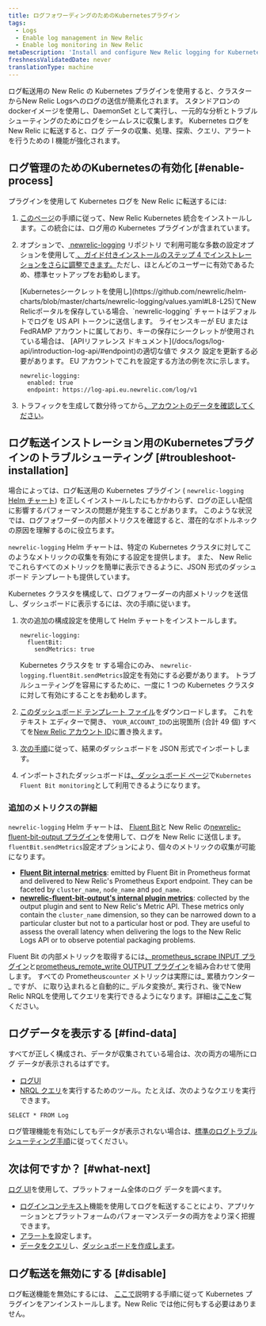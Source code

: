 ```yaml
---
title: ログフォワーディングのためのKubernetesプラグイン
tags:
  - Logs
  - Enable log management in New Relic
  - Enable log monitoring in New Relic
metaDescription: 'Install and configure New Relic logging for Kubernetes, so you can use enhanced log management capabilities.'
freshnessValidatedDate: never
translationType: machine
---
```


ログ転送用の New Relic の Kubernetes プラグインを使用すると、クラスターからNew Relic Logsへのログの送信が簡素化されます。 スタンドアロンのdockerイメージを使用し、DaemonSet として実行し、一元的な分析とトラブルシューティングのためにログをシームレスに収集します。 Kubernetes ログを New Relic に転送すると、ログ データの収集、処理、探索、クエリ、アラートを行うための l <InlinePopover type="logs"/>機能が強化されます。

## ログ管理のためのKubernetesの有効化 [#enable-process]

プラグインを使用して Kubernetes ログを New Relic に転送するには:

1. [このページ](/docs/kubernetes-pixie/kubernetes-integration/installation/kubernetes-integration-install-configure/)の手順に従って、New Relic Kubernetes 統合をインストールします。この統合には、ログ用の Kubernetes プラグインが含まれています。

2. オプションで、[ newrelic-logging](https://github.com/newrelic/helm-charts/tree/master/charts/newrelic-logging#configuration) リポジトリ で利用可能な多数の設定オプションを使用して[ 、ガイド付きインストールのステップ 4 でインストレーションをさらに調整できます。](/docs/kubernetes-pixie/kubernetes-integration/installation/kubernetes-integration-install-configure/#kubernetes-install-navigation)ただし、ほとんどのユーザーに有効であるため、標準セットアップをお勧めします。

   <Callout variant="important">
     [Kubernetesシークレットを使用し](https://github.com/newrelic/helm-charts/blob/master/charts/newrelic-logging/values.yaml#L8-L25)てNew Relicポータルを保存している場合、`newrelic-logging` チャートはデフォルトでログを US API トークンに送信します。 ライセンスキーが EU または FedRAMP アカウントに属しており、キーの保存にシークレットが使用されている場合は、 [APIリファレンス ドキュメント](/docs/logs/log-api/introduction-log-api/#endpoint)の適切な値で タスク 設定を更新する必要があります。 EU アカウントでこれを設定する方法の例を次に示します。

     ```
     newrelic-logging:
       enabled: true
       endpoint: https://log-api.eu.newrelic.com/log/v1
     ```
   </Callout>

3. トラフィックを生成して数分待ってから[、アカウントのデータを確認してください](#find-data)。

<InstallFeedback/>

## ログ転送インストレーション用のKubernetesプラグインのトラブルシューティング [#troubleshoot-installation]

場合によっては、ログ転送用の Kubernetes プラグイン ( `newrelic-logging` [Helm チャート](https://github.com/newrelic/helm-charts/blob/master/charts/newrelic-logging)) を正しくインストールしたにもかかわらず、ログの正しい配信に影響するパフォーマンスの問題が発生することがあります。 このような状況では、ログフォワーダーの内部メトリクスを確認すると、潜在的なボトルネックの原因を理解するのに役立ちます。

`newrelic-logging` Helm チャートは、特定の Kubernetes クラスタに対してこのようなメトリックの収集を有効にする設定を提供します。 また、 New Relicでこれらすべてのメトリックを簡単に表示できるように、JSON 形式のダッシュボード テンプレートも提供しています。

Kubernetes クラスタを構成して、ログフォワーダーの内部メトリックを送信し、ダッシュボードに表示するには、次の手順に従います。

1. 次の追加の構成設定を使用して Helm チャートをインストールします。

   ```
   newrelic-logging:
     fluentBit:
       sendMetrics: true
   ```

   Kubernetes クラスタを tr する場合にのみ、 `newrelic-logging.fluentBit.sendMetrics`設定を有効にする必要があります。 トラブルシューティングを容易にするために、一度に 1 つの Kubernetes クラスタに対して有効にすることをお勧めします。

2. [このダッシュボード テンプレート ファイル](https://raw.githubusercontent.com/newrelic/helm-charts/master/charts/newrelic-logging/fluent-bit-and-plugin-metrics-dashboard-template.json)をダウンロードします。 これをテキスト エディターで開き、 `YOUR_ACCOUNT_ID`の出現箇所 (合計 49 個) すべてを[New Relic アカウント ID](/docs/accounts/accounts-billing/account-structure/account-id/)に置き換えます。

3. [次の手順](/docs/query-your-data/explore-query-data/dashboards/dashboards-charts-import-export-data/#import-json)に従って、結果のダッシュボードを JSON 形式でインポートします。

4. インポートされたダッシュボードは[、ダッシュボード ページ](https://one.newrelic.com/dashboards)で`Kubernetes Fluent Bit monitoring`として利用できるようになります。

### 追加のメトリクスの詳細

`newrelic-logging` Helm チャートは、 [Fluent Bit](https://fluentbit.io/)と New Relic の[newrelic-fluent-bit-output プラグイン](https://github.com/newrelic/newrelic-fluent-bit-output)を使用して、ログを New Relic に送信します。 `fluentBit.sendMetrics`設定オプションにより、個々のメトリックの収集が可能になります。

* **[Fluent Bit internal metrics](https://docs.fluentbit.io/manual/administration/monitoring#for-v2-metrics)**: emitted by Fluent Bit in Prometheus format and delivered to New Relic's Prometheus Export endpoint. They can be faceted by `cluster_name`, `node_name` and `pod_name`.
* **[newrelic-fluent-bit-output's internal plugin metrics](https://github.com/newrelic/newrelic-fluent-bit-output?tab=readme-ov-file#troubleshooting-metrics)**: collected by the output plugin and sent to New Relic's Metric API. These metrics only contain the `cluster_name` dimension, so they can be narrowed down to a particular cluster but not to a particular host or pod. They are useful to assess the overall latency when delivering the logs to the New Relic Logs API or to observe potential packaging problems.

Fluent Bit の内部メトリックを取得するには[、prometheus_scrape INPUT プラグイン](https://docs.fluentbit.io/manual/pipeline/inputs/prometheus-scrape-metrics)と[prometheus_remote_write OUTPUT プラグイン](https://docs.fluentbit.io/manual/pipeline/outputs/prometheus-remote-write)を組み合わせて使用します。 すべての Prometheus`counter` メトリックは実際には_ 累積カウンター_ ですが、 に取り込まれると自動的に_ デルタ変換が_ 実行され、後でNew Relic NRQLを使用してクエリを実行できるようになります。詳細は[ここを](/docs/data-apis/understand-data/metric-data/cumulative-metrics/)ご覧ください。

## ログデータを表示する [#find-data]

すべてが正しく構成され、データが収集されている場合は、次の両方の場所にログ データが表示されるはずです。

* [ログUI](https://one.newrelic.com/launcher/logger.log-launcher)
* [NRQL クエリ](/docs/chart-builder/use-chart-builder/choose-data/use-advanced-nrql-mode-specify-data)を実行するためのツール。たとえば、次のようなクエリを実行できます。

```
SELECT * FROM Log
```

ログ管理機能を有効にしてもデータが表示されない場合は、[標準のログトラブルシューティング手順](/docs/logs/log-management/troubleshooting/no-log-data-appears-ui/)に従ってください。

## 次は何ですか？ [#what-next]

[ログ UI](/docs/logs/log-management/ui-data/use-logs-ui/)を使用して、プラットフォーム全体のログ データを調べます。

* [ログインコンテキスト](/docs/logs/enable-log-management-new-relic/configure-logs-context/configure-logs-context-apm-agents/)機能を使用してログを転送することにより、アプリケーションとプラットフォームのパフォーマンスデータの両方をより深く把握できます。
* [アラートを](/docs/alerts-applied-intelligence/new-relic-alerts/alert-conditions/create-alert-conditions/)設定します。
* [データをクエリ](/docs/query-your-data/explore-query-data/get-started/introduction-querying-new-relic-data/)し、[ダッシュボードを作成します](/docs/query-your-data/explore-query-data/dashboards/introduction-dashboards/)。

## ログ転送を無効にする [#disable]

ログ転送機能を無効にするには、 [ここで](/docs/kubernetes-pixie/kubernetes-integration/uninstall-kubernetes/)説明する手順に従って Kubernetes プラグインをアンインストールします。New Relic では他に何もする必要はありません。
